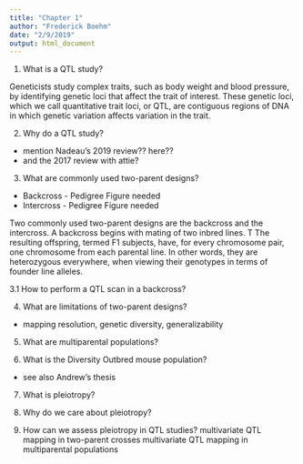 ```yaml
---
title: "Chapter 1"
author: "Frederick Boehm"
date: "2/9/2019"
output: html_document
---
```


1. What is a QTL study?

Geneticists study complex traits, such as body weight and blood pressure, by identifying genetic loci that affect the trait of interest. These genetic loci, which we call quantitative trait loci, or QTL, are contiguous regions of DNA in which genetic variation affects variation in the trait. 






2. Why do a QTL study? 
  - mention Nadeau's 2019 review?? here?? 
  - and the 2017 review with attie? 




3. What are commonly used two-parent designs?
  - Backcross - Pedigree Figure needed
  - Intercross - Pedigree Figure needed

Two commonly used two-parent designs are the backcross and the intercross. A backcross begins with mating of two inbred lines. T The resulting offspring, termed F1 subjects, have, for every chromosome pair, one chromosome from each parental line. In other words, they are heterozygous everywhere, when viewing their genotypes in terms of founder line alleles. 



3.1 How to perform a QTL scan in a backcross? 

4. What are limitations of two-parent designs?
  - mapping resolution, genetic diversity, generalizability



5. What are multiparental populations?

6. What is the Diversity Outbred mouse population?
  - see also Andrew's thesis

7. What is pleiotropy? 

8. Why do we care about pleiotropy? 

9. How can we assess pleiotropy in QTL studies? 
  multivariate QTL mapping in two-parent crosses
  multivariate QTL mapping in multiparental populations



